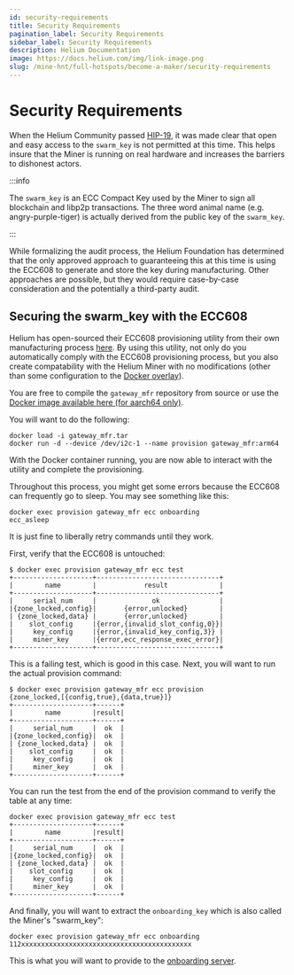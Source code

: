 ```yaml
---
id: security-requirements
title: Security Requirements
pagination_label: Security Requirements
sidebar_label: Security Requirements
description: Helium Documentation
image: https://docs.helium.com/img/link-image.png
slug: /mine-hnt/full-hotspots/become-a-maker/security-requirements
---
```


# Security Requirements


When the Helium Community passed
[HIP-19](https://github.com/helium/HIP/blob/master/0019-third-party-manufacturers.md), it was made
clear that open and easy access to the `swarm_key` is not permitted at this time. This helps insure
that the Miner is running on real hardware and increases the barriers to dishonest actors.

:::info

The `swarm_key` is an ECC Compact Key used by the Miner to sign all blockchain and libp2p
transactions. The three word animal name (e.g. angry-purple-tiger) is actually derived from the
public key of the `swarm_key`.

:::

While formalizing the audit process, the Helium Foundation has determined that the only approved
approach to guaranteeing this at this time is using the ECC608 to generate and store the key during
manufacturing. Other approaches are possible, but they would require case-by-case consideration and
the potentially a third-party audit.

## Securing the swarm_key with the ECC608

Helium has open-sourced their ECC608 provisioning utility from their own manufacturing process
[here](https://github.com/helium/gateway_mfr). By using this utility, not only do you automatically
comply with the ECC608 provisioning process, but you also create compatability with the Helium Miner
with no modifications (other than some configuration to the
[Docker overlay](/mine-hnt/full-hotspots/become-a-maker/docker-integration#enable-ecc608-and-d-bus)).

You are free to compile the `gateway_mfr` repository from source or use the
[Docker image available here (for aarch64 only)](https://helium-media.s3-us-west-2.amazonaws.com/gateway_mfr-aarch64.tar).

You will want to do the following:

```
docker load -i gateway_mfr.tar
docker run -d --device /dev/i2c-1 --name provision gateway_mfr:arm64
```

With the Docker container running, you are now able to interact with the utility and complete the
provisioning.

Throughout this process, you might get some errors because the ECC608 can frequently go to sleep.
You may see something like this:

```
docker exec provision gateway_mfr ecc onboarding
ecc_asleep
```

It is just fine to liberally retry commands until they work.

First, verify that the ECC608 is untouched:

```
$ docker exec provision gateway_mfr ecc test
+--------------------+-------------------------------+
|        name        |            result             |
+--------------------+-------------------------------+
|     serial_num     |              ok               |
|{zone_locked,config}|       {error,unlocked}        |
| {zone_locked,data} |       {error,unlocked}        |
|    slot_config     |{error,{invalid_slot_config,0}}|
|     key_config     |{error,{invalid_key_config,3}} |
|     miner_key      |{error,ecc_response_exec_error}|
+--------------------+-------------------------------+
```

This is a failing test, which is good in this case. Next, you will want to run the actual provision
command:

```
$ docker exec provision gateway_mfr ecc provision
{zone_locked,[{config,true},{data,true}]}
+--------------------+------+
|        name        |result|
+--------------------+------+
|     serial_num     |  ok  |
|{zone_locked,config}|  ok  |
| {zone_locked,data} |  ok  |
|    slot_config     |  ok  |
|     key_config     |  ok  |
|     miner_key      |  ok  |
+--------------------+------+
```

You can run the test from the end of the provision command to verify the table at any time:

```
docker exec provision gateway_mfr ecc test
+--------------------+------+
|        name        |result|
+--------------------+------+
|     serial_num     |  ok  |
|{zone_locked,config}|  ok  |
| {zone_locked,data} |  ok  |
|    slot_config     |  ok  |
|     key_config     |  ok  |
|     miner_key      |  ok  |
+--------------------+------+
```

And finally, you will want to extract the `onboarding_key` which is also called the Miner's
"swarm_key":

```
docker exec provision gateway_mfr ecc onboarding
112xxxxxxxxxxxxxxxxxxxxxxxxxxxxxxxxxxxxxxxxxxx
```

This is what you will want to provide to the
[onboarding server](/mine-hnt/full-hotspots/become-a-maker/hotspot-integration-testing#adding-hotspots-to-the-onboarding-server).
